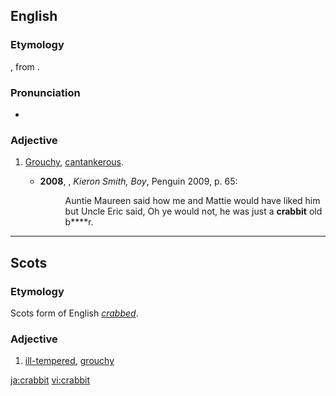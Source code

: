 ==English==

===Etymology===
{{etyl|sco}} {{term|crabbit|lang=sco}}, from {{term|crab}}.

===Pronunciation===
* {{a|UK}} {{IPA|/ˈkɹabɪt/}}

===Adjective===
{{en-adj}}

# {{Scotland}} [[grouchy|Grouchy]], [[cantankerous]].
#* '''2008''', {{w|James Kelman}}, ''Kieron Smith, Boy'', Penguin 2009, p. 65:
#*: Auntie Maureen said how me and Mattie would have liked him but Uncle Eric said, Oh ye would not, he was just a '''crabbit''' old b****r.

----

==Scots==

===Etymology===
Scots form of English ''[[crabbed]]''.

===Adjective===
{{sco-adj}}

# [[ill-tempered]], [[grouchy]]

[[ja:crabbit]]
[[vi:crabbit]]